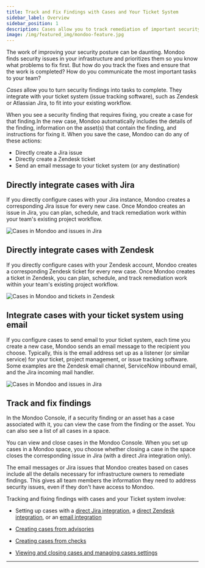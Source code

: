 ```yaml
---
title: Track and Fix Findings with Cases and Your Ticket System
sidebar_label: Overview
sidebar_position: 1
description: Cases allow you to track remediation of important security findings in your Ticket system of choice, such as Jira or Zendesk.
image: /img/featured_img/mondoo-feature.jpg
---
```


The work of improving your security posture can be daunting. Mondoo finds security issues in your infrastructure and prioritizes them so you know what problems to fix first. But how do you track the fixes and ensure that the work is completed? How do you communicate the most important tasks to your team?

*Cases* allow you to turn security findings into tasks to complete. They integrate with your ticket system (issue tracking software), such as Zendesk or Atlassian Jira, to fit into your existing workflow.

When you see a security finding that requires fixing, you create a case for that finding.In the new case, Mondoo automatically includes the details of the finding, information on the asset(s) that contain the finding, and instructions for fixing it. When you save the case, Mondoo can do any of these actions:

- Directly create a Jira issue
- Directly create a Zendesk ticket
- Send an email message to your ticket system (or any destination)

## Directly integrate cases with Jira

If you directly configure cases with your Jira instance, Mondoo creates a corresponding Jira issue for every new case. Once Mondoo creates an issue in Jira, you can plan, schedule, and track remediation work within your team's existing project workflow.

![Cases in Mondoo and issues in Jira](/img/platform/cases/cases-jira-diagram.png)

## Directly integrate cases with Zendesk

If you directly configure cases with your Zendesk account, Mondoo creates a corresponding Zendesk ticket for every new case. Once Mondoo creates a ticket in Zendesk, you can plan, schedule, and track remediation work within your team's existing project workflow.

![Cases in Mondoo and tickets in Zendesk](/img/platform/cases/cases-zendesk-diagram.png)

## Integrate cases with your ticket system using email

If you configure cases to send email to your ticket system, each time you create a new case, Mondoo sends an email message to the recipient you choose. Typically, this is the email address set up as a listener (or similar service) for your ticket, project management, or issue tracking software. Some examples are the Zendesk email channel, ServiceNow inbound email, and the Jira incoming mail handler.

![Cases in Mondoo and issues in Jira](/img/platform/cases/cases-email-diagram.png)

## Track and fix findings

In the Mondoo Console, if a security finding or an asset has a case associated with it, you can view the case from the finding or the asset. You can also see a list of all cases in a space.

You can view and close cases in the Mondoo Console. When you set up cases in a Mondoo space, you choose whether closing a case in the space closes the corresponding issue in Jira (with a direct Jira integration only).

The email messages or Jira issues that Mondoo creates based on cases include all the details necessary for infrastructure owners to remediate findings. This gives all team members the information they need to address security issues, even if they don't have access to Mondoo.

Tracking and fixing findings with cases and your Ticket system involve:

- Setting up cases with a [direct Jira integration](/platform/cases/setup/), a [direct Zendesk integration](/platform/cases/setup-zendesk/), or an [email integration](/platform/cases/setup-email/)

- [Creating cases from advisories](/platform/cases/advisories/)

- [Creating cases from checks](/platform/cases/checks/)

- [Viewing and closing cases and managing cases settings](/platform/cases/manage/)

---
